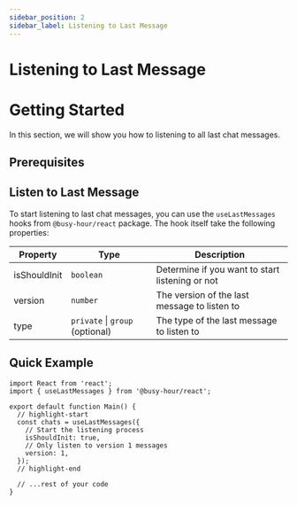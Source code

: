 ```yaml
---
sidebar_position: 2
sidebar_label: Listening to Last Message
---
```



# Listening to Last Message

# Getting Started

In this section, we will show you how to listening to all last chat messages.

## Prerequisites

<GettingStartedPrerequisites />

## Listen to Last Message

To start listening to last chat messages, you can use the `useLastMessages` hooks from `@busy-hour/react` package. The hook itself take the following properties:

| Property     | Type                            | Description                                     |
| ------------ | ------------------------------- | ----------------------------------------------- |
| isShouldInit | `boolean`                       | Determine if you want to start listening or not |
| version      | `number`                        | The version of the last message to listen to    |
| type         | `private` \| `group` (optional) | The type of the last message to listen to       |

## Quick Example

```tsx title="src/main.tsx"
import React from 'react';
import { useLastMessages } from '@busy-hour/react';

export default function Main() {
  // highlight-start
  const chats = useLastMessages({
    // Start the listening process
    isShouldInit: true,
    // Only listen to version 1 messages
    version: 1,
  });
  // highlight-end

  // ...rest of your code
}
```
